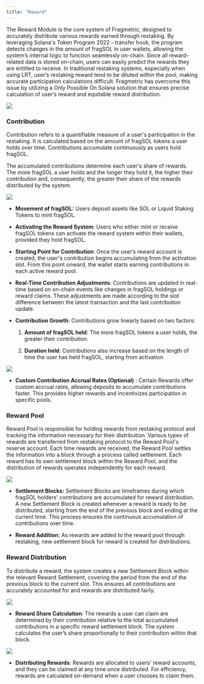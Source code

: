 ```yaml
---
title: "Reward"
---
```


The Reward Module is the core system of Fragmetric, designed to accurately distribute various rewards earned through restaking. By leveraging Solana's Token Program 2022 - transfer hook, the program detects changes in the amount of fragSOL in user wallets, allowing the system’s internal logic to function seamlessly on-chain. Since all reward-related data is stored on-chain, users can easily predict the rewards they are entitled to receive. In traditional restaking systems, especially when using LRT, user’s restaking reward tend to be diluted within the pool, making accurate participation calculations difficult. Fragmetric has overcome this issue by utilizing a Only Possible On Solana solution that ensures precise calculation of user’s reward and equitable reward distribution.

<Frame>
  <img src="/images/reward_1.png" />
</Frame>

### **Contribution**

Contribution refers to a quantifiable measure of a user's participation in the restaking. It is calculated based on the amount of fragSOL tokens a user holds over time. Contributions accumulate continuously as users hold fragSOL.

The accumulated contributions determine each user's share of rewards. The more fragSOL a user holds and the longer they hold it, the higher their contribution and, consequently, the greater their share of the rewards distributed by the system.

<Frame>
  <img src="/images/reward_2.png" />
</Frame>

* **Movement of fragSOL:** Users deposit assets like SOL or Liquid Staking Tokens to mint fragSOL.

* **Activating the Reward System**: Users who either mint or receive fragSOL tokens can activate the reward system within their wallets, provided they hold fragSOL.

* **Starting Point for Contribution**: Once the user’s reward account is created, the user's contribution begins accumulating from the activation slot. From this point onward, the wallet starts earning contributions in each active reward pool.

* **Real-Time Contribution Adjustments**: Contributions are updated in real-time based on on-chain events like changes in fragSOL holdings or reward claims. These adjustments are made according to the slot difference between the latest transaction and the last contribution update.

* **Contribution Growth**: Contributions grow linearly based on two factors:

  1. **Amount of fragSOL held**: The more fragSOL tokens a user holds, the greater their contribution.

  2. **Duration held**: Contributions also increase based on the length of time the user has held fragSOL, starting from activation

<Frame>
  <img src="/images/reward_3.png" />
</Frame>

* **Custom Contribution Accrual Rates (Optional)** : Certain Rewards offer custom accrual rates, allowing deposits to accumulate contributions faster. This provides higher rewards and incentivizes participation in specific pools.

### **Reward Pool**

Reward Pool is responsible for holding rewards from restaking protocol and tracking the information necessary for their distribution. Various types of rewards are transferred from restaking protocol to the Reward Pool's reserve account. Each time rewards are received, the Reward Pool settles the information into a block through a process called settlement. Each reward has its own settlement block within the Reward Pool, and the distribution of rewards operates independently for each reward.

<Frame>
  <img src="/images/reward_4.png" />
</Frame>

* **Settlement Blocks:** Settlement Blocks are timeframes during which fragSOL holders' contributions are accumulated for reward distribution. A new Settlement Block is created whenever a reward is ready to be distributed, starting from the end of the previous block and ending at the current time. This process ensures the continuous accumulation of contributions over time.

* **Reward Addition:** As rewards are added to the reward pool through restaking, new settlement block for reward is created for distributions.

### **Reward Distribution**

To distribute a reward, the system creates a new Settlement Block within the relevant Reward Settlement, covering the period from the end of the previous block to the current slot. This ensures all contributions are accurately accounted for and rewards are distributed fairly.

<Frame>
  <img src="/images/reward_5.png" />
</Frame>

* **Reward Share Calculation**: The rewards a user can claim are determined by their contribution relative to the total accumulated contributions in a specific reward settlement block. The system calculates the user’s share proportionally to their contribution within that block.

<Frame>
  <img src="/images/reward_6.png" />
</Frame>

* **Distributing Rewards**: Rewards are allocated to users' reward accounts, and they can be claimed at any time once distributed. For efficiency, rewards are calculated on-demand when a user chooses to claim them.